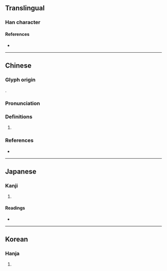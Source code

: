 {{character info}}
==Translingual==

===Han character===
{{Han char|rn=75|rad=木|as=04|sn=8|four=41912|canj=DMSU|ids=⿰木厄}}

====References====
* {{Han ref|kx=0516.070|dkj=14553|dj=0904.020|hdz=21167.020|uh=6799|ud=26521|bh=CCE2|bd=52450}}

----

==Chinese==
{{zh-forms}}

===Glyph origin===
{{Han compound|木|厄|c1=s|c2=p|t1=tree|ls=psc}}.

===Pronunciation===
{{zh-pron
|m=ě,è
|c=ngo4,ak1
|cat=
}}

===Definitions===
{{zh-hanzi}}

# {{rfdef|zh}}

===References===
* {{R:yue:mfccd}}

----

==Japanese==

===Kanji===
{{ja-kanji|grade=|rs=木04}}

# {{rfdef|ja|sort=木04}}

====Readings====
* {{ja-readings|on=[[が]] (ga), [[あく]] (aku), [[やく]] (yaku)|kun=[[ふし]] (fushi)}}

----

==Korean==

===Hanja===
{{ko-hanja|hangeul=와|eumhun=|rv=wa|mr=wa|y=wa}}

# {{rfdef|ko|sort=木04}}